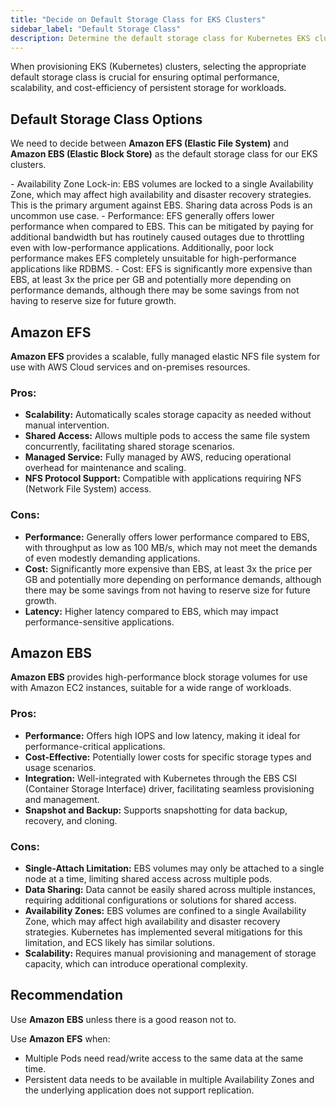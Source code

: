 ```yaml
---
title: "Decide on Default Storage Class for EKS Clusters"
sidebar_label: "Default Storage Class"
description: Determine the default storage class for Kubernetes EKS clusters
---
```


<Intro>
When provisioning EKS (Kubernetes) clusters, selecting the appropriate default storage class is crucial for ensuring optimal performance, scalability, and cost-efficiency of persistent storage for workloads.
</Intro>

## Default Storage Class Options

We need to decide between **Amazon EFS (Elastic File System)** and **Amazon EBS (Elastic Block Store)** as the default storage class for our EKS clusters.

<KeyPoints title="Top Considerations">
- Availability Zone Lock-in: EBS volumes are locked to a single Availability Zone, which may affect high availability and disaster recovery strategies. This is the primary argument against EBS. Sharing data across Pods is an uncommon use case.
- Performance: EFS generally offers lower performance when compared to EBS. This can be mitigated by paying for additional bandwidth but has routinely caused outages due to throttling even with low-performance applications. Additionally, poor lock performance makes EFS completely unsuitable for high-performance applications like RDBMS.
- Cost: EFS is significantly more expensive than EBS, at least 3x the price per GB and potentially more depending on performance demands, although there may be some savings from not having to reserve size for future growth.
</KeyPoints>

## Amazon EFS

**Amazon EFS** provides a scalable, fully managed elastic NFS file system for use with AWS Cloud services and on-premises resources.

### Pros:
- **Scalability:** Automatically scales storage capacity as needed without manual intervention.
- **Shared Access:** Allows multiple pods to access the same file system concurrently, facilitating shared storage scenarios.
- **Managed Service:** Fully managed by AWS, reducing operational overhead for maintenance and scaling.
- **NFS Protocol Support:** Compatible with applications requiring NFS (Network File System) access.

### Cons:
- **Performance:** Generally offers lower performance compared to EBS, with throughput as low as 100 MB/s, which may not meet the demands of even modestly demanding applications.
- **Cost:** Significantly more expensive than EBS, at least 3x the price per GB and potentially more depending on performance demands, although there may be some savings from not having to reserve size for future growth.
- **Latency:** Higher latency compared to EBS, which may impact performance-sensitive applications.

## Amazon EBS

**Amazon EBS** provides high-performance block storage volumes for use with Amazon EC2 instances, suitable for a wide range of workloads.

### Pros:
- **Performance:** Offers high IOPS and low latency, making it ideal for performance-critical applications.
- **Cost-Effective:** Potentially lower costs for specific storage types and usage scenarios.
- **Integration:** Well-integrated with Kubernetes through the EBS CSI (Container Storage Interface) driver, facilitating seamless provisioning and management.
- **Snapshot and Backup:** Supports snapshotting for data backup, recovery, and cloning.

### Cons:
- **Single-Attach Limitation:** EBS volumes may only be attached to a single node at a time, limiting shared access across multiple pods.
- **Data Sharing:** Data cannot be easily shared across multiple instances, requiring additional configurations or solutions for shared access.
- **Availability Zones:** EBS volumes are confined to a single Availability Zone, which may affect high availability and disaster recovery strategies. Kubernetes has implemented several mitigations for this limitation, and ECS likely has similar solutions.
- **Scalability:** Requires manual provisioning and management of storage capacity, which can introduce operational complexity.

## Recommendation

Use **Amazon EBS** unless there is a good reason not to.

Use **Amazon EFS** when:

- Multiple Pods need read/write access to the same data at the same time.
- Persistent data needs to be available in multiple Availability Zones and the underlying application does not support replication.
